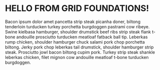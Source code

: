 
<Meta title="Foundations/Grid" />

# HELLO FROM GRID FOUNDATIONS!

Bacon ipsum dolor amet pancetta strip steak picanha doner, biltong tenderloin turducken turkey porchetta burgdoggen pastrami cow ribeye. Swine kielbasa hamburger, shoulder drumstick beef ribs strip steak flank t-bone andouille prosciutto turducken meatloaf fatback ball tip. Leberkas rump chicken, shoulder hamburger chuck salami pork chop porchetta biltong. Jerky pork chop leberkas tail drumstick, shoulder hamburger strip steak. Prosciutto jowl bacon biltong cupim pork. Turkey strip steak shankle leberkas chicken, filet mignon cow andouille meatloaf t-bone turducken burgdoggen.
